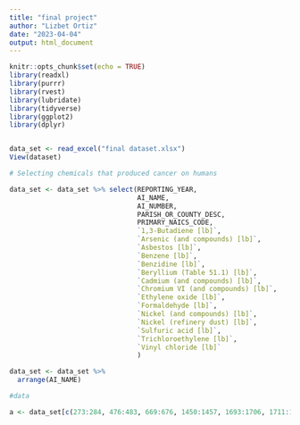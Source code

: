 ```yaml
---
title: "final project"
author: "Lizbet Ortiz"
date: "2023-04-04"
output: html_document
---
```


```r
knitr::opts_chunk$set(echo = TRUE)
library(readxl)
library(purrr)
library(rvest)
library(lubridate)
library(tidyverse)
library(ggplot2)
library(dplyr)


data_set <- read_excel("final dataset.xlsx") 
View(dataset)

```

```r
# Selecting chemicals that produced cancer on humans

data_set <- data_set %>% select(REPORTING_YEAR,
                                AI_NAME, 
                                AI_NUMBER,
                                PARISH_OR_COUNTY_DESC,
                                PRIMARY_NAICS_CODE,
                                `1,3-Butadiene [lb]`,
                                `Arsenic (and compounds) [lb]`,
                                `Asbestos [lb]`,
                                `Benzene [lb]`,
                                `Benzidine [lb]`,
                                `Beryllium (Table 51.1) [lb]`,
                                `Cadmium (and compounds) [lb]`,
                                `Chromium VI (and compounds) [lb]`,
                                `Ethylene oxide [lb]`,
                                `Formaldehyde [lb]`,
                                `Nickel (and compounds) [lb]`,
                                `Nickel (refinery dust) [lb]`,
                                `Sulfuric acid [lb]`,
                                `Trichloroethylene [lb]`,
                                `Vinyl chloride [lb]`
                                )
```

```r
data_set <- data_set %>% 
  arrange(AI_NAME)

#data

a <- data_set[c(273:284, 476:483, 669:676, 1450:1457, 1693:1706, 1711:1724, 2018:2029, 2323:2361, 2387:2392, 2679:2687, 2764:2771, 2786:2793, 2872:2877, 3671:3682, 3812:3816, 3919:3943, 4067:4074, 4264:4271, 4383:4392, 4436:4440, 5445:5452, 5740:5742, 5834:5835, 6057:6066, 6129:6133, 6204:6225, 6293:6317, 6493:6510, 6934:6943, 7143:7147, 7304:7313, 7435:7438, 7569:7574, 7683:7685, 7747:7756, 7768:7782, 7791:7842, 7993:8016, 8099:8108, 8477:8494, 8557:8572, 8602:8613, 8728:8730, 8806:8910, 9039:9050, 9662:9674, 10139:10159, 10563:10571, 11553:11576, 14614:14633, 15496:15505, 15528:15537, 15610:15619, 16738:16744),]

```

